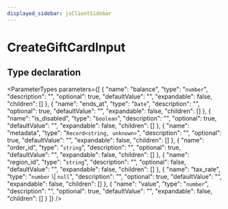 ```yaml
---
displayed_sidebar: jsClientSidebar
---
```



# CreateGiftCardInput

## Type declaration

<ParameterTypes parameters={[
  {
    "name": "balance",
    "type": "`number`",
    "description": "",
    "optional": true,
    "defaultValue": "",
    "expandable": false,
    "children": []
  },
  {
    "name": "ends_at",
    "type": "`Date`",
    "description": "",
    "optional": true,
    "defaultValue": "",
    "expandable": false,
    "children": []
  },
  {
    "name": "is_disabled",
    "type": "`boolean`",
    "description": "",
    "optional": true,
    "defaultValue": "",
    "expandable": false,
    "children": []
  },
  {
    "name": "metadata",
    "type": "`Record<string, unknown>`",
    "description": "",
    "optional": true,
    "defaultValue": "",
    "expandable": false,
    "children": []
  },
  {
    "name": "order_id",
    "type": "`string`",
    "description": "",
    "optional": true,
    "defaultValue": "",
    "expandable": false,
    "children": []
  },
  {
    "name": "region_id",
    "type": "`string`",
    "description": "",
    "optional": false,
    "defaultValue": "",
    "expandable": false,
    "children": []
  },
  {
    "name": "tax_rate",
    "type": "`number` \\| `null`",
    "description": "",
    "optional": true,
    "defaultValue": "",
    "expandable": false,
    "children": []
  },
  {
    "name": "value",
    "type": "`number`",
    "description": "",
    "optional": true,
    "defaultValue": "",
    "expandable": false,
    "children": []
  }
]} />

